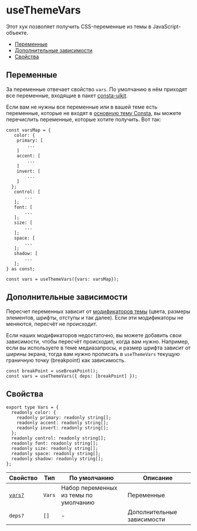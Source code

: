 <Meta title="Hooks|useThemeVars" id="useThemeVars" />

# useThemeVars

Этот хук позволяет получить CSS-переменные из темы в JavaScript-объекте.

- [Переменные](#переменные)
- [Дополнительные зависимости](#дополнительные-зависимости)
- [Свойства](#свойства)

## Переменные

За переменные отвечает свойство `vars`. По умолчанию в нём приходят все переменные, входящие
в пакет [consta-uikit](https://github.com/gazprom-neft/consta-uikit).

Если вам не нужны все переменные или в вашей теме есть переменные, которые не входят
в [основную тему Consta](/?path=/docs/components-theme--playground), вы можете перечислить переменные,
которые хотите получить. Вот так:

```tsx
const varsMap = {
   color: {
    primary: [
        ...
    ]
    accent: [
        ...
    ]
    invert: [
        ...
    ]
  };
   control: [
       ...
   ];
   font: [
       ...
   ];
   size: [
       ...
   ];
   space: [
       ...
   ];
   shadow: [
       ...
   ];
} as const;

const vars = useThemeVars({vars: varsMap});
```

## Дополнительные зависимости

Пересчет переменных зависит от [модификаторов темы](/?path=/docs/components-theme--playground#пресеты) (цвета, размеры элементов, шрифты, отступы и так далее). Если эти модификаторы не меняются, пересчёт не происходит.

Если наших модификаторов недостаточно, вы можете добавить свои зависимости,
чтобы пересчёт происходил, когда вам нужно. Например, если вы используете в теме медиазапросы, и размер шрифта зависит от ширины экрана, тогда вам нужно прописать в `useThemeVars` текущую граничную точку (breakpoint) как зависимость.

```tsx
const breakPoint = useBreakPoint();
const vars = useThemeVars({ deps: [breakPoint] });
```

## Свойства

```tsx
export type Vars = {
  readonly color: {
    readonly primary: readonly string[];
    readonly accent: readonly string[];
    readonly invert: readonly string[];
  };
  readonly control: readonly string[];
  readonly font: readonly string[];
  readonly size: readonly string[];
  readonly space: readonly string[];
  readonly shadow: readonly string[];
};
```

| Свойство               | Тип    | По умолчанию                          | Описание                   |
| ---------------------- | ------ | ------------------------------------- | -------------------------- |
| [`vars?`](#переменные) | `Vars` | Набор переменных из темы по умолчанию | Переменные                 |
| `deps?`                | `[]`   | -                                     | Дополнительные зависимости |
